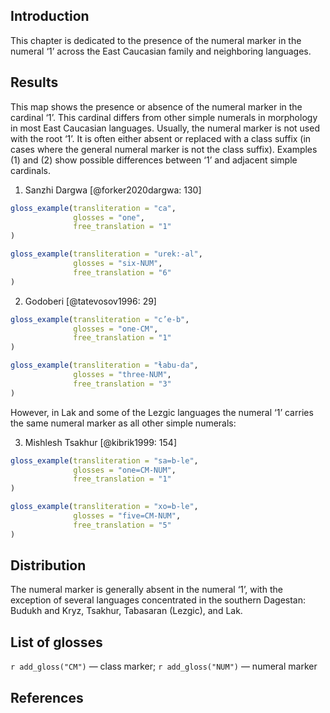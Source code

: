 
## Introduction
This chapter is dedicated to the presence of the numeral marker in the numeral ‘1’ across the East Caucasian family and neighboring languages.

## Results
This map shows the presence or absence of the numeral marker in the cardinal ‘1’. This cardinal differs from other simple numerals in morphology in most East Caucasian languages. Usually, the numeral marker is not used with the root ‘1’. It is often either absent or replaced with a class suffix (in cases where the general numeral marker is not the class suffix). Examples (@sanzhi_1_6) and (@godoberi_1_3) show possible differences between ‘1’ and adjacent simple cardinals.

(@sanzhi_1_6) Sanzhi Dargwa [@forker2020dargwa: 130]
```r
gloss_example(transliteration = "ca",
              glosses = "one",
              free_translation = "1"
)
```
```r
gloss_example(transliteration = "urek:-al",
              glosses = "six-NUM",
              free_translation = "6"
)
```

(@godoberi_1_3) Godoberi [@tatevosov1996: 29]
```r
gloss_example(transliteration = "c’e-b",
              glosses = "one-CM",
              free_translation = "1"
)
```
```r
gloss_example(transliteration = "ɬabu-da",
              glosses = "three-NUM",
              free_translation = "3"
)
```

However, in Lak and some of the Lezgic languages the numeral ‘1’ carries the same numeral marker as all other simple numerals:

(@) Mishlesh Tsakhur [@kibrik1999: 154]
```r
gloss_example(transliteration = "sa=b-le",
              glosses = "one=CM-NUM",
              free_translation = "1"
)
```
```r
gloss_example(transliteration = "xo=b-le",
              glosses = "five=CM-NUM",
              free_translation = "5"
)
```

## Distribution
The numeral marker is generally absent in the numeral ‘1’, with the exception of several languages concentrated in the southern Dagestan: Budukh and Kryz, Tsakhur, Tabasaran (Lezgic), and Lak.

## List of glosses
`r add_gloss("CM")` — class marker; `r add_gloss("NUM")` — numeral marker

## References
